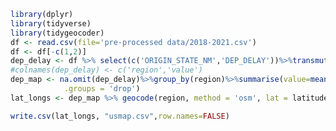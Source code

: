 ```r
library(dplyr)
library(tidyverse)
library(tidygeocoder)
df <- read.csv(file='pre-processed data/2018-2021.csv')
df <- df[-c(1,2)]
dep_delay <- df %>% select(c('ORIGIN_STATE_NM','DEP_DELAY'))%>%transmute(region = tolower(ORIGIN_STATE_NM), value = DEP_DELAY)
#colnames(dep_delay) <- c('region','value')
dep_map <- na.omit(dep_delay)%>%group_by(region)%>%summarise(value=mean(value),
            .groups = 'drop')
lat_longs <- dep_map %>% geocode(region, method = 'osm', lat = latitude , long = longitude)
```

```r
write.csv(lat_longs, "usmap.csv",row.names=FALSE)
```